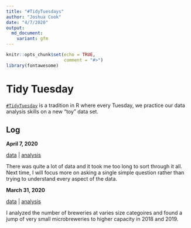 ```yaml
---
title: "#TidyTuesdays"
author: "Joshua Cook"
date: "4/7/2020"
output:
  md_document:
    variant: gfm
---
```


```r
knitr::opts_chunk$set(echo = TRUE,
                      comment = "#>")
library(fontawesome)
```

# Tidy Tuesday

[`#TidyTuesday`](https://github.com/rfordatascience/tidytuesday) is a tradition in R where every Tuesday, we practice our data analysis skills on a new "toy" data set.

## Log

**April 7, 2020**

[data](https://github.com/rfordatascience/tidytuesday/blob/master/data/2020/2020-04-07/readme.md) | [analysis](2020-04-07_tour-de-france.md)

There was quite a lot of data and it took me too long to sort through it all.
Next time, I will focus more on asking a single simple question rather than trying to understand every aspect of the data.

**March 31, 2020**

[data](https://github.com/rfordatascience/tidytuesday/blob/master/data/2020/2020-03-31/readme.md) | [analysis](2020-03-31_beer-production.md)

I analyzed the number of breweries at varies size categoires and found a jump of very small microbreweries to higher capacity in 2018 and 2019.
